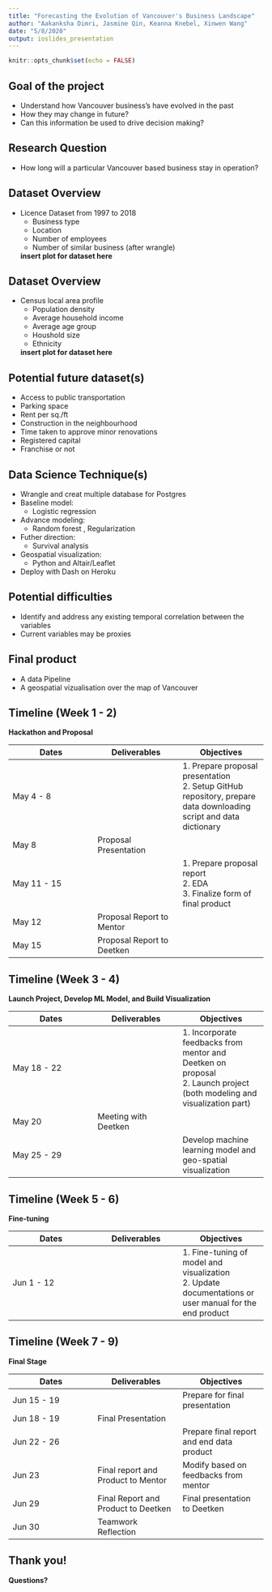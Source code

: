 ```yaml
---
title: "Forecasting the Evolution of Vancouver's Business Landscape"
author: "Aakanksha Dimri, Jasmine Qin, Keanna Knebel, Xinwen Wang"
date: "5/8/2020"
output: ioslides_presentation
---
```


```r
knitr::opts_chunk$set(echo = FALSE)
```

## Goal of the project
- Understand how Vancouver business's have evolved in the past
- How they may change in future?
- Can this information be used to drive decision making?

## Research Question
- How long will a particular Vancouver based business stay in operation?

## Dataset Overview
- Licence Dataset from 1997 to 2018
  - Business type 
  - Location
  - Number of employees
  - Number of similar business (after wrangle)
  
  **insert plot for dataset here**


## Dataset Overview
- Census local area profile
  - Population density
  - Average household income
  - Average age group
  - Houshold size
  - Ethnicity
  
  **insert plot for dataset here**
  
## Potential future dataset(s)
  - Access to public transportation 
  - Parking space
  - Rent per sq./ft 
  - Construction in the neighbourhood
  - Time taken to approve minor renovations
  - Registered capital
  - Franchise or not
  
## Data Science Technique(s)
  - Wrangle and creat multiple database for Postgres
  - Baseline model: 
    - Logistic regression
  - Advance modeling: 
    - Random forest , Regularization
  - Futher direction: 
    - Survival analysis
  - Geospatial visualization:
    - Python and Altair/Leaflet
  - Deploy with Dash on Heroku
  
## Potential difficulties
- Identify and address any existing temporal correlation between the variables
- Current variables may be proxies

## Final product

- A data Pipeline
- A geospatial vizualisation over the map of Vancouver

## Timeline (Week 1 - 2)
 
**Hackathon and Proposal**

|Dates   |Deliverables   |Objectives   |
|---|---|---|
|May 4 - 8   |   |1. Prepare proposal presentation<br> 2. Setup GitHub repository, prepare data downloading script and data dictionary  |
|May 8   |Proposal Presentation   |   |
|May 11 - 15   |   |1. Prepare proposal report<br>2. EDA<br>3. Finalize form of final product   |
|May 12   |Proposal Report to Mentor   |   |
|May 15   |Proposal Report to Deetken   |   |

## Timeline (Week 3 - 4)

**Launch Project, Develop ML Model, and Build Visualization**

|Dates   |Deliverables   |Objectives   |
|---|---|---|
|May 18 - 22   |   |1. Incorporate feedbacks from mentor and Deetken on proposal<br>2. Launch project (both modeling and visualization part)   |
|May 20   |Meeting with Deetken   |   |
|May 25 - 29   |   |Develop machine learning model and geo-spatial visualization   |


## Timeline (Week 5 - 6)

**Fine-tuning**

|Dates   |Deliverables   |Objectives   |
|---|---|---|
|Jun 1 - 12   |   |1. Fine-tuning of model and visualization<br>2. Update documentations or user manual for the end product   |

## Timeline (Week 7 - 9)

**Final Stage**

|Dates   |Deliverables   |Objectives   |
|---|---|---|
|Jun 15 - 19   |   |Prepare for final presentation   |
|Jun 18 - 19   |Final Presentation   |   |
|Jun 22 - 26   |   |Prepare final report and end data product   |
|Jun 23   |Final report and Product to Mentor   |Modify based on feedbacks from mentor   |
|Jun 29    | Final Report and Product to Deetken   |Final presentation to Deetken   |
|Jun 30   |Teamwork Reflection   |   |


## Thank you! 

**Questions?**


